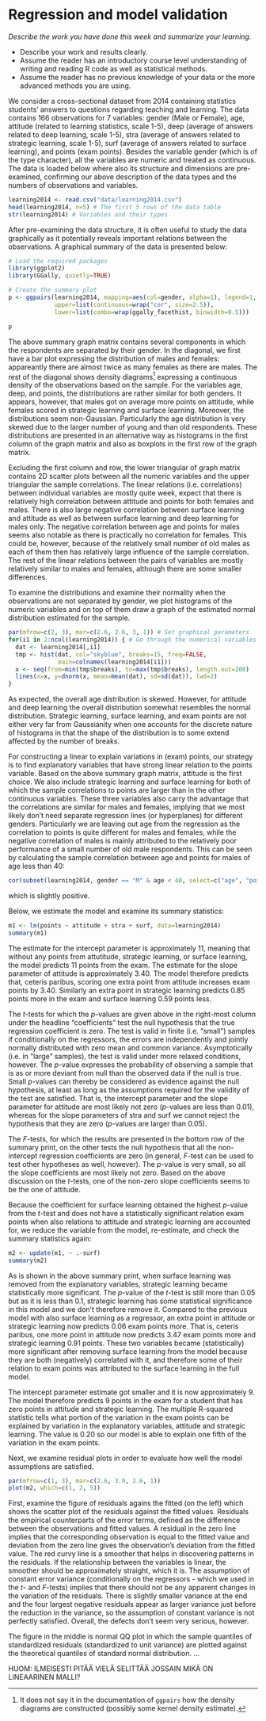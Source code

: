 # Regression and model validation

*Describe the work you have done this week and summarize your learning.*

- Describe your work and results clearly. 
- Assume the reader has an introductory course level understanding of writing and reading R code as well as statistical methods.
- Assume the reader has no previous knowledge of your data or the more advanced methods you are using.

We consider a cross-sectional dataset from 2014 containing statistics students' answers to questions regarding teaching and learning. The data contains 166 observations for 7 variables: gender (Male or Female), age, attitude (related to learning statistics, scale 1-5), deep (average of answers related to deep learning, scale 1-5), stra (average of answers related to strategic learning, scale 1-5), surf (average of answers related to surface learning), and points (exam points). Besides the variable gender (which is of the type character), all the variables are numeric and treated as continuous. The data is loaded below where also its structure and dimensions are pre-examined, confirming our above description of the data types and the numbers of observations and variables. 

```r
learning2014 <- read.csv("data/learning2014.csv")
head(learning2014, n=5) # The first 5 rows of the data table
str(learning2014) # Variables and their types
```

After pre-examining the data structure, it is often useful to study the data graphically as it potentially reveals important relations between the observations. A graphical summary of the data is presented below:

```r
# Load the required packages
library(ggplot2)
library(GGally, quietly=TRUE)

# Create the summary plot
p <- ggpairs(learning2014, mapping=aes(col=gender, alpha=1), legend=1,
             upper=list(continuous=wrap("cor", size=2.5)),
             lower=list(combo=wrap(ggally_facethist, binwidth=0.5)))
```
```r
p
```

The above summary graph matrix contains several components in which the respondents are separated by their gender. In the diagonal, we first have a bar plot expressing the distribution of males and females: appareantly there are almost twice as many females as there are males. The rest of the diagonal shows density diagrams^[It does not say it in the documentation of `ggpairs` how the density diagrams are constructed (possibly some kernel density estimate).] expressing a continuous density of the observations based on the sample. For the variables age, deep, and points, the distributions are rather similar for both genders. It appears, however, that males got on average more points on attitude, while females scored in strategic learning and surface learning. Moreover, the distributions seem non-Gaussian. Particularly the age distribution is very skewed due to the larger number of young and than old respondents. These distributions are presented in an alternative way as histograms in the first column of the graph matrix and also as boxplots in the first row of the graph matrix.

Excluding the first column and row, the lower triangular of graph matrix contains 2D scatter plots between all the numeric variables and the upper triangular the sample correlations. The linear relations (i.e. correlations) between individual variables are mostly quite week, expect that there is relatively high correlation between attitude and points for both females and males. There is also large negative correlation between surface learning and attitude as well as between surface learning and deep learning for males only. The negative correlation between age and points for males seems also notable as there is practically no correlation for females. This could be, however, because of the relatively small number of old males as each of them then has relatively large influence of the sample correlation. The rest of the linear relations between the pairs of variables are mostly relatively similar to males and females, although there are some smaller differences. 

To examine the distributions and examine their normality when the observations are not separated by gender, we plot histograms of the numeric variables and on top of them draw a graph of the estimated normal distribution estimated for the sample.
```r
par(mfrow=c(2, 3), mar=c(2.6, 2.6, 3, 1)) # Set graphical parameters
for(i1 in 2:ncol(learning2014)) { # Go through the numerical variables
  dat <- learning2014[,i1]
  tmp <- hist(dat, col="skyblue", breaks=15, freq=FALSE,
              main=colnames(learning2014[i1]))
  x <- seq(from=min(tmp$breaks), to=max(tmp$breaks), length.out=200) 
  lines(x=x, y=dnorm(x, mean=mean(dat), sd=sd(dat)), lwd=2)
}
```
As expected, the overall age distribution is skewed. However, for attitude and deep learning the overall distribution somewhat resembles the normal distribution. Strategic learning, surface learning, and exam points are not either very far from Gaussianity when one accounts for the discrete nature of histograms in that the shape of the distribution is to some extend affected by the number of breaks.

For constructing a linear to explain variations in (exam) points, our strategy is to find explanatory variables that have strong linear relation to the points variable. Based on the above summary graph matrix, attitude is the first choice. We also include strategic learning and surface learning for both of which the sample correlations to points are larger than in the other continuous variables. These three variables also carry the advantage that the correlations are similar for males and females, implying that we most likely don't need separate regression lines (or hyperplanes) for different genders. Particularly we are leaving out age from the regression as the correlation to points is quite different for males and females, while the negative correlation of males is mainly attributed to the relatively poor performance of a small number of old male respondents. This can be seen by calculating the sample correlation between age and points for males of age less than 40:
```r
cor(subset(learning2014, gender == "M" & age < 40, select=c("age", "points")))[1, 2]
```
which is slightly positive.

Below, we estimate the model and examine its summary statistics:
```r
m1 <- lm(points ~ attitude + stra + surf, data=learning2014)
summary(m1)
```
The estimate for the intercept parameter is approximately $11$, meaning that without any points from attutitude, strategic learning, or surface learning, the model predicts $11$ points from the exam. The estimate for the slope parameter of attitude is approximately $3.40$. The model therefore predicts that, ceteris paribus, scoring one extra point from attitude increases exam points by $3.40$. Similarly an extra point in strategic learning predicts $0.85$ points more in the exam and surface learning $0.59$ points less. 

The $t$-tests for which the $p$-values are given above in the right-most column under the headline "coefficients" test the null hypothesis that the true regression coefficient is zero. The test is valid in finite (i.e. "small") samples if conditionally on the regressors, the errors are independently and jointly normally distributed with zero mean and common variance. Asymptotically (i.e. in "large" samples), the test is valid under more relaxed conditions, however. The $p$-value expresses the probability of observing a sample that is as or more deviant from null than the observed data if the null is true. Small $p$-values can thereby be considered as evidence against the null hypothesis, at least as long as the assumptions required for the validity of the test are satisfied. That is, the intercept parameter and the slope parameter for attitude are most likely not zero ($p$-values are less than $0.01$), whereas for the slope parameters of stra and surf we cannot reject the hypothesis that they are zero ($p$-values are larger than $0.05$). 

The $F$-tests, for which the results are presented in the bottom row of the summary print, on the other tests the null hypothesis that all the non-intercept regression coefficients are zero (in general, $F$-test can be used to test other hypotheses as well, however). The $p$-value is very small, so all the slope coefficients are most likely not zero. Based on the above discussion on the $t$-tests, one of the non-zero slope coefficients seems to be the one of attitude.

Because the coefficient for surface learning obtained the highest $p$-value from the $t$-test and does not have a statistically significant relation exam points when also relations to attitude and strategic learning are accounted for, we reduce the variable from the model, re-estimate, and check the summary statistics again:
```r
m2 <- update(m1, ~ .-surf)
summary(m2)
```
As is shown in the above summary print, when surface learning was removed from the explanatory variables, strategic learning became statistically more significant. The $p$-value of the $t$-test is still more than $0.05$ but as it is less than $0.1$, strategic learning has some statistical significance in this model and we don't therefore remove it. Compared to the previous model with also surface learning as a regressor, an extra point in attitude or strategic learning now predicts $0.06$ exam points more. That is, ceteris paribus, one more point in attitude now predicts $3.47$ exam points more and strategic learning $0.91$ points. These two variables became (statistically) more significant after removing surface learning from the model because they are both (negatively) correlated with it, and therefore some of their relation to exam points was attributed to the surface learning in the full model. 

The intercept parameter estimate got smaller and it is now approximately $9$. The model therefore predicts $9$ points in the exam for a student that has zero points in attitude and strategic learning. The multiple R-squared statistic tells what portion of the variation in the exam points can be explained by variation in the explanatory variables, attitude and strategic learning. The value is $0.20$ so our model is able to explain one fifth of the variation in the exam points. 

Next, we examine residual plots in order to evaluate how well the model assumptions are satisfied.
```R
par(mfrow=c(1, 3), mar=c(2.6, 3.9, 2.6, 1))
plot(m2, which=c(1, 2, 5))
```
First, examine the figure of residuals agains the fitted (on the left) which shows the scatter plot of the residuals against the fitted values. Residuals the empirical counterparts of the error terms, defined as the difference between the observations and fitted values. A residual in the zero line implies that the corresponding observation is equal to the fitted value and deviation from the zero line gives the observation's deviation from the fitted value. The red curvy line is a smoother that helps in discovering patterns in the residuals. If the relationship between the variables is linear, the smoother should be approximately straight, which it is. The assumption of constant error variance (conditionally on the regressors - which we used in the $t$- and $F$-tests) implies that there should not be any apparent changes in the variation of the residuals. There is slightly smaller variance at the end and the four largest negative residuals appear as larger variance just before the reduction in the variance, so the assumption of constant variance is not perfectly satisfied. Overall, the defects don't seem very serious, however.

The figure in the middle is normal QQ plot in which the sample quantiles of standardized residuals (standardized to unit variance) are plotted against the theoretical quantiles of standard normal distribution. ...

HUOM: ILMEISESTI PITÄÄ VIELÄ SELITTÄÄ JOSSAIN MIKÄ ON LINEAARINEN MALLI?
